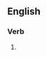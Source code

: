 ==English==

===Verb===
{{head|en|present participle}}

# {{present participle of|candle|lang=en|nocat=1}}